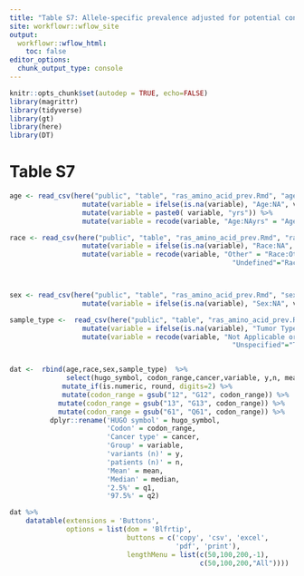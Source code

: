 ```yaml
---
title: "Table S7: Allele-specific prevalence adjusted for potential confounders"
site: workflowr::wflow_site
output:
  workflowr::wflow_html:
    toc: false
editor_options:
  chunk_output_type: console
---
```


```r
knitr::opts_chunk$set(autodep = TRUE, echo=FALSE)
library(magrittr)
library(tidyverse)
library(gt)
library(here)
library(DT)

```

# Table S7
```r
age <- read_csv(here("public", "table", "ras_amino_acid_prev.Rmd", "age.csv")) %>% 
                  mutate(variable = ifelse(is.na(variable), "Age:NA", variable)) %>%  
                  mutate(variable = paste0( variable, "yrs")) %>%
                  mutate(variable = recode(variable, "Age:NAyrs" = "Age:NA"))

race <- read_csv(here("public", "table", "ras_amino_acid_prev.Rmd", "race.csv"))%>% 
                  mutate(variable = ifelse(is.na(variable), "Race:NA", variable)) %>%  
                  mutate(variable = recode(variable, "Other" = "Race:Other",
                                                       "Undefined"="Race:Undefined" ))



sex <- read_csv(here("public", "table", "ras_amino_acid_prev.Rmd", "sex.csv"))%>% 
                  mutate(variable = ifelse(is.na(variable), "Sex:NA", variable)) 

sample_type <-  read_csv(here("public", "table", "ras_amino_acid_prev.Rmd", "tumor_type.csv"))%>% 
                  mutate(variable = ifelse(is.na(variable), "Tumor Type:NA", variable)) %>% 
                  mutate(variable = recode(variable, "Not Applicable or Heme" = "Tumor Type:NA/Heme",
                                                       "Unspecified"="Tumor Type:Unspecified" ))


dat <-  rbind(age,race,sex,sample_type)  %>%
              select(hugo_symbol, codon_range,cancer,variable, y,n, mean,median,q1,q2)%>%
             mutate_if(is.numeric, round, digits=2) %>%
             mutate(codon_range = gsub("12", "G12", codon_range)) %>%
            mutate(codon_range = gsub("13", "G13", codon_range)) %>%
            mutate(codon_range = gsub("61", "Q61", codon_range)) %>%
          dplyr::rename('HUGO symbol' = hugo_symbol, 
                        'Codon' = codon_range, 
                        'Cancer type' = cancer, 
                        'Group' = variable,
                        'variants (n)' = y, 
                        'patients (n)' = n, 
                        'Mean' = mean, 
                        'Median' = median, 
                        '2.5%' = q1,
                        '97.5%' = q2)


```

```r
dat %>%
    datatable(extensions = 'Buttons',
              options = list(dom = 'Blfrtip',
                             buttons = c('copy', 'csv', 'excel',
                                         'pdf', 'print'),
                             lengthMenu = list(c(50,100,200,-1),
                                               c(50,100,200,"All"))))

```
